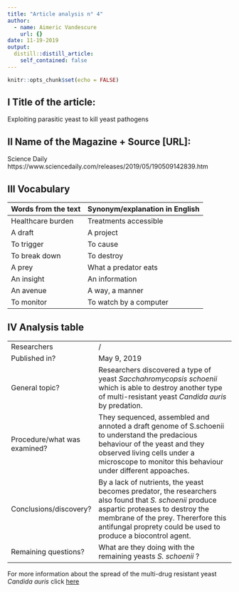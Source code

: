 ```yaml
---
title: "Article analysis n° 4"
author:
  - name: Aimeric Vandescure
    url: {}
date: 11-19-2019
output:
  distill::distill_article:
    self_contained: false
---
```


```r
knitr::opts_chunk$set(echo = FALSE)
```

## I Title of the article: 

Exploiting parasitic yeast to kill yeast pathogens


## II Name of the Magazine + Source [URL]:

Science Daily  https://www.sciencedaily.com/releases/2019/05/190509142839.htm


## III Vocabulary 

| Words from the text | Synonym/explanation in English |
| ------------------- | ------------------------------ |
| Healthcare burden   | Treatments accessible           |
|  A draft       | A project         |
| To trigger   | To cause    |
| To break down     | To destroy    |
| A prey    | What a predator eats    |
| An insight    | An information    |
| An avenue     |  A way, a manner   |
| To monitor      | To watch by a computer     |

## IV Analysis table 

|                              |                                                                     |
| ---------------------------- | ------------------------------------------------------------------- |
| Researchers                  | /                        |
| Published in?                | May 9, 2019                                                       |
| General topic?               |  Researchers discovered a type of yeast *Sacchahromycopsis schoenii* which is able to destroy another type of multi-resistant yeast *Candida auris* by predation.    |
| Procedure/what was examined? | They sequenced, assembled and annoted a draft genome of S.schoenii to understand the predacious behaviour of the yeast and they observed living cells under a microscope to monitor this behaviour under different appoaches.  |
| Conclusions/discovery?       |  By a lack of nutrients, the yeast becomes predator, the researchers also found that *S. schoenii* produce aspartic proteases to destroy the membrane of the prey. Thererfore this antifungal proprety could be used to produce a biocontrol agent.|
| Remaining questions?         | What are they doing with the remaining yeasts *S. schoenii* ? |

For more information about the spread of the multi-drug resistant yeast *Candida auris* click [here](https://www.bbc.com/news/health-49170866)





